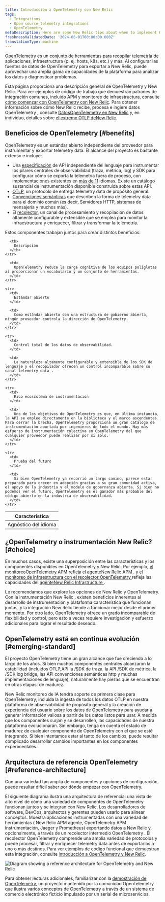 ```yaml
---
title: Introducción a OpenTelemetry con New Relic
tags:
  - Integrations
  - Open source telemetry integrations
  - OpenTelemetry
metaDescription: Here are some New Relic tips about when to implement OpenTelemetry.
freshnessValidatedDate: '2024-06-01T00:00:00.000Z'
translationType: machine
---
```



OpenTelemetry es un conjunto de herramientas para recopilar telemetría de aplicaciones, infraestructura (p. ej. hosts, k8s, etc.) y más. Al configurar las fuentes de datos de OpenTelemetry para exportar a New Relic, puede aprovechar una amplia gama de capacidades de la plataforma para analizar los datos y diagnosticar problemas.

Esta página proporciona una descripción general de OpenTelemetry y New Relic. Para ver ejemplos de código de trabajo que demuestran patrones de integración comunes, incluido APM y monitoreo de infraestructura, consulte [cómo comenzar con OpenTelemetry con New Relic](/docs/opentelemetry/get-started/opentelemetry-get-started-intro/). Para obtener información sobre cómo New Relic recibe, procesa e ingiere datos OpenTelemetry , consulte [DatosOpenTelemetry en New Relic](/docs/opentelemetry/best-practices/opentelemetry-data-overview/) y, en individuo, detalles sobre [el extremo OTLP deNew Relic](/docs/opentelemetry/best-practices/opentelemetry-otlp/).

## Beneficios de OpenTelemetry [#benefits]

OpenTelemetry es un estándar abierto independiente del proveedor para instrumentar y exportar telemetry data. El alcance del proyecto es bastante extenso e incluye:

* Una [especificación](https://opentelemetry.io/docs/specs/otel/) de API independiente del lenguaje para instrumentar los pilares centrales de observabilidad (traza, métrica, log) y SDK para configurar cómo se exporta la telemetría fuera de proceso, con implementaciones existentes en [más de 11](https://opentelemetry.io/docs/languages/) idiomas. Existe un catálogo sustancial de instrumentación disponible construida sobre estas API.
* [OTLP](https://opentelemetry.io/docs/specs/otlp/), un protocolo de entrega telemetry data de propósito general.
* [Convenciones semánticas](https://opentelemetry.io/docs/specs/semconv/) que describen la forma de telemetry data para el dominio común (es decir, Servidores HTTP, sistemas de mensajería y muchos más).
* El [recolector](https://opentelemetry.io/docs/collector/), un canal de procesamiento y recopilación de datos altamente configurable y extensible que se emplea para monitor la infraestructura y enriquecer, filtrar y transformar la telemetría.

Estos componentes trabajan juntos para crear distintos beneficios:

<table>
  <thead>
    <tr>
      <th style={{ width: "200px" }}>
        Característica
      </th>

      <th>
        Descripción
      </th>
    </tr>
  </thead>

  <tbody>
    <tr>
      <td>
        Agnóstico del idioma
      </td>

      <td>
        OpenTelemetry reduce la carga cognitiva de los equipos políglotas al proporcionar un vocabulario y un conjunto de herramientas.
      </td>
    </tr>

    <tr>
      <td>
        Estándar abierto
      </td>

      <td>
        Como estándar abierto con una estructura de gobierno abierta, ningún proveedor controla la dirección de OpenTelemetry.
      </td>
    </tr>

    <tr>
      <td>
        Control total de los datos de observabilidad.
      </td>

      <td>
        La naturaleza altamente configurable y extensible de los SDK de lenguaje y el recopilador ofrecen un control incomparable sobre su canal telemetry data .
      </td>
    </tr>

    <tr>
      <td>
        Rico ecosistema de instrumentación
      </td>

      <td>
        Uno de los objetivos de OpenTelemetry es que, en última instancia, la API se emplee directamente en la biblioteca y el marco ascendentes. Para cerrar la brecha, OpenTelemetry proporciona un gran catálogo de instrumentación aportada por ingenieros de todo el mundo. Hay más esfuerzo de instrumentación colectiva en OpenTelemetry del que cualquier proveedor puede realizar por sí solo.
      </td>
    </tr>

    <tr>
      <td>
        Prueba del futuro
      </td>

      <td>
        Si bien OpenTelemetry ya recorrió un largo camino, parece estar preparado para crecer en adopción gracias a su gran comunidad activa, el apoyo de la industria y el modelo de gobernanza abierta. Si bien no podemos ver el futuro, OpenTelemetry es el ganador más probable del código abierto en la industria de observabilidad.
      </td>
    </tr>
  </tbody>
</table>

## ¿OpenTelemetry o instrumentación New Relic? [#choice]

En muchos casos, existe una superposición entre las características y los componentes disponibles en OpenTelemetry y New Relic. Por ejemplo, [el monitoreoOpenTelemetry APM ](/docs/opentelemetry/get-started/apm-monitoring/opentelemetry-apm-intro/)refleja [el agenteNew Relic APM ](/docs/apm/new-relic-apm/getting-started/introduction-apm/), y [el monitoreo de infraestructura con el recolector OpenTelemetry ](/docs/opentelemetry/get-started/collector-infra-monitoring/opentelemetry-collector-infra-intro/)refleja las capacidades del [agenteNew Relic Infrastructure ](/docs/infrastructure/infrastructure-monitoring/get-started/get-started-infrastructure-monitoring/).

Le recomendamos que explore las opciones de New Relic y OpenTelemetry. Con la instrumentación New Relic , existen beneficios inherentes al desarrollo de instrumentación y plataforma característica que funcionan juntas, y la integración New Relic tiende a funcionar mejor desde el primer momento. Por otro lado, OpenTelemetry ofrece un grado incomparable de flexibilidad y control, pero esto a veces requiere investigación y esfuerzo adicionales para lograr el resultado deseado.

## OpenTelemetry está en continua evolución [#emerging-standard]

El proyecto OpenTelemetry tiene un gran alcance que fue creciendo a lo largo de los años. Si bien muchos componentes centrales alcanzaron la estabilidad (incluidos OTLP,API la /SDK de traza, la API /SDK de métrica, la /SDK log bridge, las API convenciones semánticas http y muchas implementaciones de lenguaje), naturalmente hay piezas que se encuentran en otras etapas. de madurez.

New Relic monitoreo de IA tendrá soporte de primera clase para OpenTelemetry, incluida la ingesta de todos los datos OTLP en nuestra plataforma de observabilidad de propósito general y la creación de experiencia del usuario sobre los datos de OpenTelemetry para ayudar a generar información valiosa a partir de los datos listos para usar. A medida que los componentes surjan y se desarrollen, las capacidades de nuestra plataforma evolucionarán. Sin embargo, tenga en cuenta el estado de madurez de cualquier componente de OpenTelemetry con el que se esté integrando. Si bien intentamos estar al tanto de los cambios, puede resultar complicado desarrollar cambios importantes en los componentes experimentales.

## Arquitectura de referencia OpenTelemetry [#reference-architecture]

Con una variedad tan amplia de componentes y opciones de configuración, puede resultar difícil saber por dónde empezar con OpenTelemetry.

El siguiente diagrama ilustra una arquitectura de referencia: una vista de alto nivel de cómo una variedad de componentes de OpenTelemetry funcionan juntos y se integran con New Relic. Los desarrolladores de software, DevOps, arquitectos y gerentes pueden usarlo para alinear conceptos. Muestra aplicaciones instrumentadas con una variedad de herramientas ( New Relic APM agente, OpenTelemetry APM instrumentación, Jaeger y Prometheus) exportando datos a New Relic y, opcionalmente, a través de un recolector intermedio OpenTelemetry . El recolector OpenTelemetry comprende una amplia variedad de protocolos y puede procesar, filtrar y enriquecer telemetry data antes de exportarlos a uno o más destinos. Para ver ejemplos de código funcional que demuestran esta integración, consulte [Introducción a OpenTelemetry y New Relic](/docs/opentelemetry/get-started/opentelemetry-get-started-intro/).

<img
  title="Diagram showing a reference architecture for OpenTelemetry and New Relic"
  alt="Diagram showing a reference architecture for OpenTelemetry and New Relic"
  src={moreintegrationsOtelRefArch}
/>

Para obtener lecturas adicionales, familiarizar con la [demostración de OpenTelemetry](https://opentelemetry.io/docs/demo/), un proyecto mantenido por la comunidad OpenTelemetry que ilustra varios conceptos de OpenTelemetry a través de un sistema de comercio electrónico ficticio impulsado por un serial de microservicios.